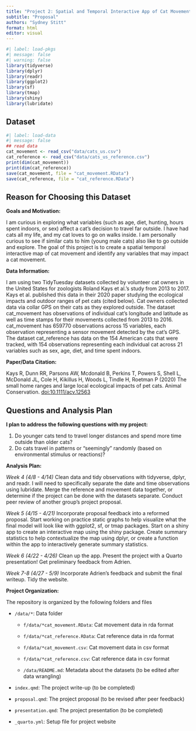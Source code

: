 ```yaml
---
title: "Project 2: Spatial and Temporal Interactive App of Cat Movement"
subtitle: "Proposal"
authors: "Sydney Stitt"
format: html
editor: visual
---
```


```r
#| label: load-pkgs
#| message: false
#| warning: false
library(tidyverse)
library(dplyr)
library(readr)
library(ggplot2)
library(sf)
library(tmap)
library(shiny)
library(lubridate)
```

## Dataset

```r
#| label: load-data
#| message: false
## read data 
cat_movement <- read_csv("data/cats_us.csv")
cat_reference <- read_csv("data/cats_us_reference.csv")
print(dim(cat_movement))
print(dim(cat_reference))
save(cat_movement, file = "cat_movement.RData")
save(cat_reference, file = "cat_reference.RData")
```

## Reason for Choosing this Dataset

**Goals and Motivation:**

I am curious in exploring what variables (such as age, diet, hunting, hours spent indoors, or sex) affect a cat's decision to travel far outside. I have had cats all my life, and my cat loves to go on walks inside. I am personally curious to see if similar cats to him (young male cats) also like to go outside and explore. The goal of this project is to create a spatial temporal interactive map of cat movement and identify any variables that may impact a cat movement.

**Data Information:**

I am using two TidyTuesday datasets collected by volunteer cat owners in the United States for zoologists Roland Kays et al.'s study from 2013 to 2017. Kays et al. published this data in their 2020 paper studying the ecological impacts and outdoor ranges of pet cats (cited below). Cat owners collected data via collar GPS on their cats as they explored outside. The dataset cat_movement has observations of individual cat's longitude and latitude as well as time stamps for their movements collected from 2013 to 2016. cat_movement has 659770 observations across 15 variables, each observation representing a sensor movement detected by the cat's GPS. The dataset cat_reference has data on the 154 American cats that were tracked, with 154 observations representing each individual cat across 21 variables such as sex, age, diet, and time spent indoors.

**Paper/Data Citation:**

Kays R, Dunn RR, Parsons AW, Mcdonald B, Perkins T, Powers S, Shell L, McDonald JL, Cole H, Kikillus H, Woods L, Tindle H, Roetman P (2020) The small home ranges and large local ecological impacts of pet cats. Animal Conservation. [doi:10.1111/acv.12563](http://dx.doi.org/10.1111/acv.12563)

## Questions and Analysis Plan

**I plan to address the following questions with my project:**

1.  Do younger cats tend to travel longer distances and spend more time outside than older cats?
2.  Do cats travel in patterns or "seemingly" randomly (based on environmental stimulus or reactions)?

**Analysis Plan:**

*Week 4 (4/8 - 4/14)* Clean data and tidy observations with tidyverse, dplyr, and readr. I will need to specifically separate the date and time observations using lubridate. Merge the reference and movement data together, or determine if the project can be done with the datasets separate. Conduct peer review of another group's project proposal.

*Week 5 (4/15 - 4/21)* Incorporate proposal feedback into a reformed proposal. Start working on practice static graphs to help visualize what the final model will look like with ggplot2, sf, or tmap packages. Start on a shiny app to create an interactive map using the shiny package. Create summary statistics to help contextualize the map using dplyr, or create a function within the app to interactively generate summary statistics.

*Week 6 (4/22 - 4/26)* Clean up the app. Present the project with a Quarto presentation! Get preliminary feedback from Adrien.

*Week 7-8 (4/27 - 5/9)* Incorporate Adrien's feedback and submit the final writeup. Tidy the website.

**Project Organization:**

The repository is organized by the following folders and files

-   `/data/*`: Data folder

    -   `f/data/*cat_movement.RData`: Cat movement data in rda format

    -   `f/data/*cat_reference.RData`: Cat reference data in rda format

    -   `f/data/*cat_movement.csv`: Cat movement data in csv format

    -   `f/data/*cat_reference.csv`: Cat reference data in csv format

    -   `/data/README.md`: Metadata about the datasets (to be edited after data wrangling)

-   `index.qmd`: The project write-up (to be completed)

-   `proposal.qmd`: The project proposal (to be revised after peer feedback)

-   `presentation.qmd`: The project presentation (to be completed)

-   `_quarto.yml`: Setup file for project website
